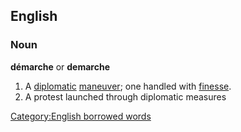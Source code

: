 ==English==

===Noun===
'''démarche''' or '''demarche'''
#A [[diplomatic]] [[maneuver]]; one handled with [[finesse]].
#A protest launched through diplomatic measures

[[Category:English borrowed words]]